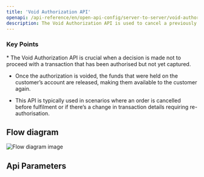 ```yaml
---
title: 'Void Authorization API'
openapi: /api-reference/en/open-api-config/server-to-server/void-authorization.json POST /api/v1/server-to-server-interface/void
description: The Void Authorization API is used to cancel a previously authorized payment before the funds are captured, releasing the hold on the customer’s account. 
---
```


### Key Points

<Info>
  * The Void Authorization API is crucial when a decision is made not to proceed with a transaction that has been authorised but not yet captured.

  * Once the authorization is voided, the funds that were held on the customer’s account are released, making them available to the customer again.

  * This API is typically used in scenarios where an order is cancelled before fulfilment or if there’s a change in transaction details requiring re-authorisation.
</Info>

## Flow diagram

![Flow diagram image](/images/timeline-diagram/flows-API-void.svg)

## Api Parameters